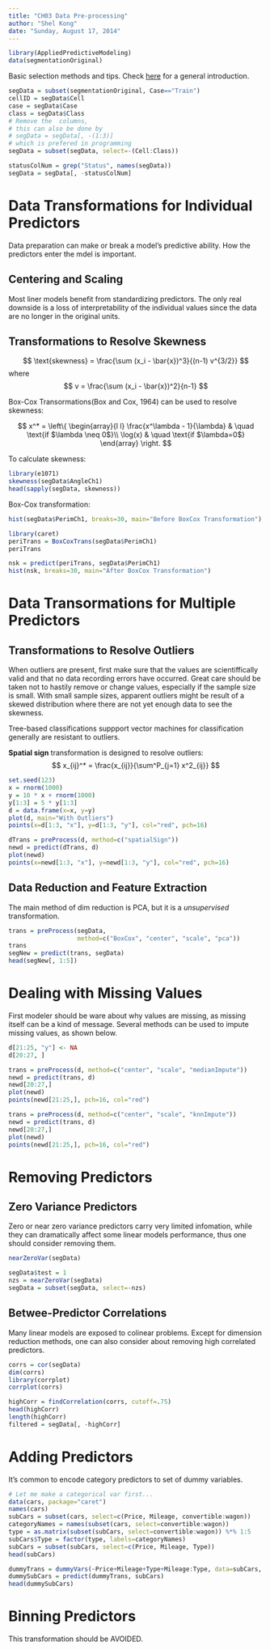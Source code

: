 ```yaml
---
title: "CH03 Data Pre-processing"
author: "Shel Kong"
date: "Sunday, August 17, 2014"
---
```


```r
library(AppliedPredictiveModeling)
data(segmentationOriginal)
```

Basic selection methods and tips. 
Check [here](http://www.statmethods.net/management/subset.html) 
for a general introduction.

```r
segData = subset(segmentationOriginal, Case=="Train")
cellID = segData$Cell
case = segData$Case
class = segData$Class
# Remove the  columns, 
# this can also be done by
# segData = segData[, -(1:3)]
# which is prefered in programming
segData = subset(segData, select=-(Cell:Class))

statusColNum = grep("Status", names(segData))
segData = segData[, -statusColNum]
```



# Data Transformations for Individual Predictors

Data preparation can make or break a model's predictive ability. 
How the predictors enter the mdel is important.

## Centering and Scaling

Most liner models benefit from standardizing predictors.
The only real downside is  a loss of interpretability
of the individual values since the data are 
no longer in the original units.

## Transformations to Resolve Skewness

$$ \text{skewness} = \frac{\sum (x_i - \bar{x})^3}{(n-1) v^{3/2}} $$
where 
$$ v = \frac{\sum (x_i - \bar{x})^2}{n-1} $$

Box-Cox Transormations(Box and Cox, 1964) can be used to resolve skewness:

$$
x^* = \left\{
  \begin{array}{l l}
    \frac{x^\lambda - 1}{\lambda} & \quad \text{if $\lambda \neq 0$}\\
    \log(x) & \quad \text{if $\lambda=0$}
  \end{array} \right.
$$

To calculate skewness:
```r
library(e1071)
skewness(segData$AngleCh1)
head(sapply(segData, skewness))
```

Box-Cox transformation:
```r
hist(segData$PerimCh1, breaks=30, main="Before BoxCox Transformation")

library(caret)
periTrans = BoxCoxTrans(segData$PerimCh1)
periTrans

nsk = predict(periTrans, segData$PerimCh1)
hist(nsk, breaks=30, main="After BoxCox Transformation")
```



# Data Transormations for Multiple Predictors

## Transformations to Resolve Outliers

When outliers are present, first make sure that the values are scientiffically valid and that no data recording errors have occurred.
Great care should be taken not to hastily remove or change values, especially if the sample size is small.
With small sample sizes, apparent outliers might be result of a skewed distribution where there are not yet enough data to see the skewness.

Tree-based classifications suppport vector machines for classification generally are resistant to outliers.

**Spatial sign** transformation is designed to resolve outliers:
$$ x_{ij}^* = \frac{x_{ij}}{\sum^P_{j=1} x^2_{ij}} $$

```r
set.seed(123)
x = rnorm(1000)
y = 10 * x + rnorm(1000)
y[1:3] = 5 * y[1:3] 
d = data.frame(x=x, y=y)
plot(d, main="With Outliers")
points(x=d[1:3, "x"], y=d[1:3, "y"], col="red", pch=16)

dTrans = preProcess(d, method=c("spatialSign"))
newd = predict(dTrans, d)
plot(newd)
points(x=newd[1:3, "x"], y=newd[1:3, "y"], col="red", pch=16)
```

## Data Reduction and Feature Extraction

The main method of dim reduction is PCA, 
but it is a *unsupervised* transformation.

```r
trans = preProcess(segData, 
                   method=c("BoxCox", "center", "scale", "pca"))
trans
segNew = predict(trans, segData)
head(segNew[, 1:5])

```


# Dealing with Missing Values

First modeler should be ware about why values are missing, 
as missing itself can be a kind of message.
Several methods can be used to impute missing values, 
as shown below.

```r
d[21:25, "y"] <- NA
d[20:27, ]

trans = preProcess(d, method=c("center", "scale", "medianImpute"))
newd = predict(trans, d)
newd[20:27,]
plot(newd)
points(newd[21:25,], pch=16, col="red")

trans = preProcess(d, method=c("center", "scale", "knnImpute"))
newd = predict(trans, d)
newd[20:27,]
plot(newd)
points(newd[21:25,], pch=16, col="red")
```


# Removing Predictors

## Zero Variance Predictors

Zero or near zero variance predictors carry very limited infomation,
while they can dramatically affect some linear models performance,
thus one should consider removing them.

```r
nearZeroVar(segData)

segData$test = 1
nzs = nearZeroVar(segData)
segData = subset(segData, select=-nzs)
```

## Betwee-Predictor Correlations

Many linear models are exposed to colinear problems. Except for dimension
reduction methods, one can also consider about removing high correlated predictors.

```r
corrs = cor(segData)
dim(corrs)
library(corrplot)
corrplot(corrs)

highCorr = findCorrelation(corrs, cutoff=.75)
head(highCorr)
length(highCorr)
filtered = segData[, -highCorr]

```


# Adding Predictors

It's common to encode category predictors to set of dummy variables.

```r
# Let me make a categorical var first...
data(cars, package="caret")
names(cars)
subCars = subset(cars, select=c(Price, Mileage, convertible:wagon))
categoryNames = names(subset(cars, select=convertible:wagon))
type = as.matrix(subset(subCars, select=convertible:wagon)) %*% 1:5
subCars$Type = factor(type, labels=categoryNames)
subCars = subset(subCars, select=c(Price, Mileage, Type))
head(subCars)

dummyTrans = dummyVars(~Price+Mileage+Type+Mileage:Type, data=subCars, levelsOnly=T)
dummySubCars = predict(dummyTrans, subCars)
head(dummySubCars)
```


# Binning Predictors

This transformation should be AVOIDED.